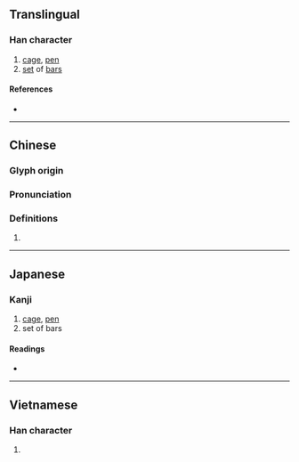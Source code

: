 {{character info/new}}
{{also|栊}}
==Translingual==

===Han character===
{{Han char|rn=75|rad=木|as=16|sn=20|four=41911|canj=DYBP|ids=⿰木龍}}

# [[cage]], [[pen]]
# [[set]] of [[bar]]s

====References====
* {{Han ref|kx=0561.390|dkj=15868|dj=0950.250|hdz=21318.010|uh=6AF3|ud=27379|bh=F453|bd=62547}}

----

==Chinese==
{{zh-forms|s=栊}}

===Glyph origin===
{{Han etym}}

===Pronunciation===
{{zh-pron
|m=lóng
|c=lung4
|mn=lang/lông
|mc=y
|oc=y
|ma=
|cat=n
}}

===Definitions===
{{zh-hanzi}}

# {{rfdef|lang=zh}}

----

==Japanese==

===Kanji===
{{ja-kanji|grade=|rs=口16}}

# [[cage]], [[pen]]
# set of bars

====Readings====
* {{ja-readings|goon=る|kanon=ろう|kun=おり-<をり-}}

----

==Vietnamese==

===Han character===
{{vi-hantu|trồng|rs=木16}}

# {{defn|lang=vi|sort=木16}}